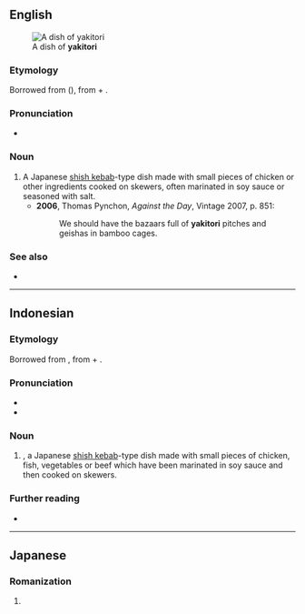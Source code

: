 ==English==
[[File:Typical yakitori 001.jpg|thumb|A dish of '''yakitori''']]

===Etymology===
Borrowed from {{bor|en|ja|焼き鳥}} ({{m|ja|やきとり}}), from {{m|ja|焼き|tr=yaki|t=grilled, toasted}} + {{m|ja|鳥|tr=tori|t=bird}}.

===Pronunciation===
* {{IPA|en|/jækɪˈtɔəɹi/}}

===Noun===
{{en-noun|~|yakitori|yakitoris}}

# A Japanese [[shish kebab]]-type dish made with small pieces of chicken or other ingredients cooked on skewers, often marinated in soy sauce or seasoned with salt.
#* '''2006''', Thomas Pynchon, ''Against the Day'', Vintage 2007, p. 851:
#*: We should have the bazaars full of '''yakitori''' pitches and geishas in bamboo cages.

===See also===
* {{l|en|kushiyaki}}

----

==Indonesian==
{{wikipedia|lang=id}}

===Etymology===
Borrowed from {{bor|id|ja|焼き鳥|tr=[[やきとり]], yakitori|}}, from {{m|ja|焼き|tr=yaki|t=grilled, toasted}} + {{m|ja|鳥|tr=tori|t=bird}}.

===Pronunciation===
* {{IPA|id|/ja.ki.to.ri/}}
* {{hyphenation|id|ya|ki|to|ri}}

===Noun===
{{id-noun|}}
# {{lang|en|yakitori}}, a Japanese [[shish kebab]]-type dish made with small pieces of chicken, fish, vegetables or beef which have been marinated in soy sauce and then cooked on skewers.

===Further reading===
* {{R:KBBI Daring}}

----

==Japanese==

===Romanization===
{{ja-romaji}}

# {{ja-romanization of|やきとり}}